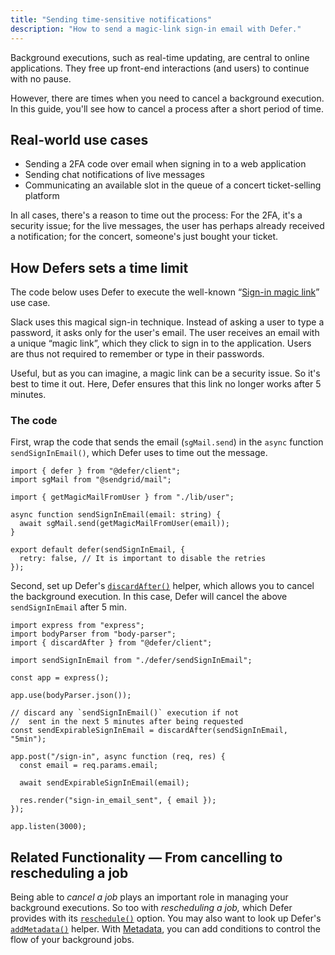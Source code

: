 ```yaml
---
title: "Sending time-sensitive notifications"
description: "How to send a magic-link sign-in email with Defer."
---
```


Background executions, such as real-time updating, are central to online
applications. They free up front-end interactions (and users) to continue with
no pause.

However, there are times when you need to cancel a background execution. In this
guide, you'll see how to cancel a process after a short period of time.

## Real-world use cases

- Sending a 2FA code over email when signing in to a web application
- Sending chat notifications of live messages
- Communicating an available slot in the queue of a concert ticket-selling
  platform

In all cases, there's a reason to time out the process: For the 2FA, it's a
security issue; for the live messages, the user has perhaps already received a
notification; for the concert, someone's just bought your ticket.

## How Defers sets a time limit

The code below uses Defer to execute the well-known
“[Sign-in magic link](https://postmarkapp.com/blog/magic-links)” use case.

Slack uses this magical sign-in technique. Instead of asking a user to type a
password, it asks only for the user's email. The user receives an email with a
unique “magic link”, which they click to sign in to the application. Users are
thus not required to remember or type in their passwords.

Useful, but as you can imagine, a magic link can be a security issue. So it's
best to time it out. Here, Defer ensures that this link no longer works after 5
minutes.

### The code

First, wrap the code that sends the email (`sgMail.send`) in the `async`
function `sendSignInEmail()`, which Defer uses to time out the message.

```tsx src/defer/sendSignInEmail.ts
import { defer } from "@defer/client";
import sgMail from "@sendgrid/mail";

import { getMagicMailFromUser } from "./lib/user";

async function sendSignInEmail(email: string) {
  await sgMail.send(getMagicMailFromUser(email));
}

export default defer(sendSignInEmail, {
  retry: false, // It is important to disable the retries
});
```

Second, set up Defer's
[`discardAfter()`](https://docs.defer.run/features/discard) helper, which allows
you to cancel the background execution. In this case, Defer will cancel the
above `sendSignInEmail` after 5 min.

```tsx src/api.ts
import express from "express";
import bodyParser from "body-parser";
import { discardAfter } from "@defer/client";

import sendSignInEmail from "./defer/sendSignInEmail";

const app = express();

app.use(bodyParser.json());

// discard any `sendSignInEmail()` execution if not
//  sent in the next 5 minutes after being requested
const sendExpirableSignInEmail = discardAfter(sendSignInEmail, "5min");

app.post("/sign-in", async function (req, res) {
  const email = req.params.email;

  await sendExpirableSignInEmail(email);

  res.render("sign-in_email_sent", { email });
});

app.listen(3000);
```

## Related Functionality — From cancelling to rescheduling a job

Being able to _cancel a job_ plays an important role in managing your background
executions. So too with _rescheduling a job,_ which Defer provides with its
[`reschedule()`](https://docs.defer.run/features/reschedule) option. You may also
want to look up Defer's
[`addMetadata()`](https://docs.defer.run/features/metadata) helper. With
[Metadata](/features/metadata), you can add conditions to control the flow of
your background jobs.

